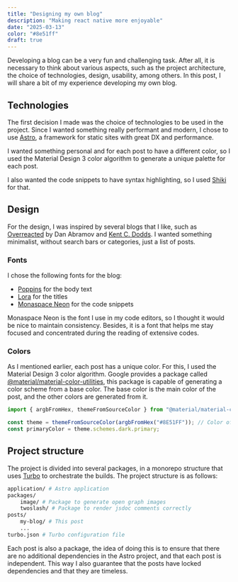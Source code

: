 ```yaml
---
title: "Designing my own blog"
description: "Making react native more enjoyable"
date: "2025-03-13"
color: "#8e51ff"
draft: true 
---
```


Developing a blog can be a very fun and challenging task. After all, it is necessary to think about various aspects, such as the project architecture, the choice of technologies, design, usability, among others. In this post, I will share a bit of my experience developing my own blog.

## Technologies

The first decision I made was the choice of technologies to be used in the project. Since I wanted something really performant and modern, I chose to use [Astro](https://astro.build/), a framework for static sites with great DX and performance.

I wanted something personal and for each post to have a different color, so I used the Material Design 3 color algorithm to generate a unique palette for each post.

I also wanted the code snippets to have syntax highlighting, so I used [Shiki](https://shiki.style/) for that.

## Design

For the design, I was inspired by several blogs that I like, such as [Overreacted](https://overreacted.io/) by Dan Abramov and [Kent C. Dodds](https://kentcdodds.com/). I wanted something minimalist, without search bars or categories, just a list of posts.

### Fonts

I chose the following fonts for the blog:

- [Poppins](https://fonts.google.com/specimen/Poppins) for the body text
- [Lora](https://fonts.google.com/specimen/Lora) for the titles
- [Monaspace Neon](https://monaspace.githubnext.com/) for the code snippets

Monaspace Neon is the font I use in my code editors, so I thought it would be nice to maintain consistency. Besides, it is a font that helps me stay focused and concentrated during the reading of extensive codes.

### Colors

As I mentioned earlier, each post has a unique color. For this, I used the Material Design 3 color algorithm. Google provides a package called [@material/material-color-utilities](https://github.com/material-foundation/material-color-utilities/tree/main/typescript), this package is capable of generating a color scheme from a base color. The base color is the main color of the post, and the other colors are generated from it.

```ts
import { argbFromHex, themeFromSourceColor } from "@material/material-color-utilities";

const theme = themeFromSourceColor(argbFromHex("#8E51FF")); // Color of the post 
const primaryColor = theme.schemes.dark.primary;
```

## Project structure

The project is divided into several packages, in a monorepo structure that uses [Turbo](https://turbo.build/) to orchestrate the builds. The project structure is as follows:


```sh
application/ # Astro application 
packages/
	image/ # Package to generate open graph images 
	twoslash/ # Package to render jsdoc comments correctly 
posts/
	my-blog/ # This post 
	...
turbo.json # Turbo configuration file 
```

Each post is also a package, the idea of doing this is to ensure that there are no additional dependencies in the Astro project, and that each post is independent. This way I also guarantee that the posts have locked dependencies and that they are timeless.
